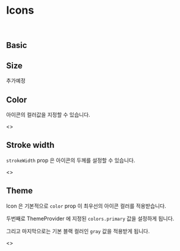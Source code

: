 
<Meta title="icons | Icons" />

# Icons

<br />

## Basic

<Preview>
  <Story name="Basic">
    <Back />
  </Story>
</Preview>

## Size

추가예정

## Color

아이콘의 컬러값을 지정할 수 있습니다.

<Preview>
  <Story name="Color">
    <>
      <Back color="red" />
      <Back color="blue" />
      <Back color="gray" />
      <Back color="purple" />
    </>
  </Story>
</Preview>

## Stroke width

`strokeWidth` prop 은 아이콘의 두께를 설정할 수 있습니다.

<Preview>
  <Story name="Stroke">
    <>
      <Back strokeWidth={1.6} />
      <Back strokeWidth={3} />
      <Back strokeWidth={5} />
    </>
  </Story>
</Preview>

## Theme

Icon 은 기본적으로 `color` prop 이 최우선의 아이콘 컬러를 적용받습니다.

두번째로 ThemeProvider 에 지정된 `colors.primary` 값을 설정하게 됩니다.

그리고 마지막으로는 기본 블랙 컬러인 `gray` 값을 적용받게 됩니다.

<Preview>
  <Story name="Theme">
    <ThemeProvider theme={{ colors: { primary: Colors.blue } }}>
      <>
        <Back strokeWidth={1.6} />
        <Back strokeWidth={1.6} color={Colors.mint} />
      </>
    </ThemeProvider>
  </Story>
  <Story name="Out of theme context">
    <Back strokeWidth={1.5} />
  </Story>
</Preview>
